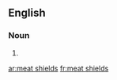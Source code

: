{{also|meatshields}}
==English==

===Noun===
{{head|en|noun plural form}}

# {{plural of|meat shield|lang=en}}

[[ar:meat shields]]
[[fr:meat shields]]
